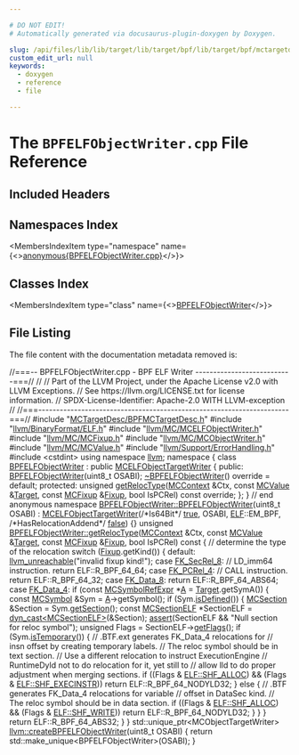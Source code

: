 ```yaml
---

# DO NOT EDIT!
# Automatically generated via docusaurus-plugin-doxygen by Doxygen.

slug: /api/files/lib/lib/target/lib/target/bpf/lib/target/bpf/mctargetdesc/bpfelfobjectwriter-cpp
custom_edit_url: null
keywords:
  - doxygen
  - reference
  - file

---
```





# The `BPFELFObjectWriter.cpp` File Reference

<DoxygenPage pluginConfig={pluginConfig}>



## Included Headers

<IncludesList>
<IncludesListItem
  filePath="MCTargetDesc/BPFMCTargetDesc.h"
  permalink="/docs/api/files/lib/lib/target/lib/target/bpf/lib/target/bpf/mctargetdesc/bpfmctargetdesc-h"
  isLocal="true" />
<IncludesListItem
  filePath="llvm/BinaryFormat/ELF.h"
  permalink="/docs/api/files/include/include/llvm/include/llvm/binaryformat/elf-h"
  isLocal="true" />
<IncludesListItem
  filePath="llvm/MC/MCELFObjectWriter.h"
  permalink="/docs/api/files/include/include/llvm/include/llvm/mc/mcelfobjectwriter-h"
  isLocal="true" />
<IncludesListItem
  filePath="llvm/MC/MCFixup.h"
  permalink="/docs/api/files/include/include/llvm/include/llvm/mc/mcfixup-h"
  isLocal="true" />
<IncludesListItem
  filePath="llvm/MC/MCObjectWriter.h"
  permalink="/docs/api/files/include/include/llvm/include/llvm/mc/mcobjectwriter-h"
  isLocal="true" />
<IncludesListItem
  filePath="llvm/MC/MCValue.h"
  permalink="/docs/api/files/include/include/llvm/include/llvm/mc/mcvalue-h"
  isLocal="true" />
<IncludesListItem
  filePath="llvm/Support/ErrorHandling.h"
  permalink="/docs/api/files/include/include/llvm/include/llvm/support/errorhandling-h"
  isLocal="true" />
<IncludesListItem
  filePath="cstdint"
  permalink=""
  isLocal="false" />
</IncludesList>

## Namespaces Index

<MembersIndex>

<MembersIndexItem
  type="namespace"
  name={<><a href="/docs/api/namespaces/anonymous-bpfelfobjectwriter-cpp-">anonymous&#123;BPFELFObjectWriter.cpp&#125;</a></>}>
</MembersIndexItem>

</MembersIndex>

## Classes Index

<MembersIndex>

<MembersIndexItem
  type="class"
  name={<><a href="/docs/api/classes/anonymous-namespace-bpfelfobjectwriter-cpp-/bpfelfobjectwriter">BPFELFObjectWriter</a></>}>
</MembersIndexItem>

</MembersIndex>


## File Listing

The file content with the documentation metadata removed is:

<ProgramListing>

<Link id="l00001" /><CodeLine lineNumber="1"><Highlight kind="comment">//===-- BPFELFObjectWriter.cpp - BPF ELF Writer ---------------------------===//</Highlight><Highlight kind="normal"></Highlight></CodeLine>
<Link id="l00002" /><CodeLine lineNumber="2"><Highlight kind="normal"></Highlight><Highlight kind="comment">//</Highlight><Highlight kind="normal"></Highlight></CodeLine>
<Link id="l00003" /><CodeLine lineNumber="3"><Highlight kind="normal"></Highlight><Highlight kind="comment">// Part of the LLVM Project, under the Apache License v2.0 with LLVM Exceptions.</Highlight><Highlight kind="normal"></Highlight></CodeLine>
<Link id="l00004" /><CodeLine lineNumber="4"><Highlight kind="normal"></Highlight><Highlight kind="comment">// See https://llvm.org/LICENSE.txt for license information.</Highlight><Highlight kind="normal"></Highlight></CodeLine>
<Link id="l00005" /><CodeLine lineNumber="5"><Highlight kind="normal"></Highlight><Highlight kind="comment">// SPDX-License-Identifier: Apache-2.0 WITH LLVM-exception</Highlight><Highlight kind="normal"></Highlight></CodeLine>
<Link id="l00006" /><CodeLine lineNumber="6"><Highlight kind="normal"></Highlight><Highlight kind="comment">//</Highlight><Highlight kind="normal"></Highlight></CodeLine>
<Link id="l00007" /><CodeLine lineNumber="7"><Highlight kind="normal"></Highlight><Highlight kind="comment">//===----------------------------------------------------------------------===//</Highlight><Highlight kind="normal"></Highlight></CodeLine>
<Link id="l00008" /><CodeLine lineNumber="8"><Highlight kind="normal"></Highlight></CodeLine>
<Link id="l00009" /><CodeLine lineNumber="9"><Highlight kind="normal"></Highlight><Highlight kind="preprocessor">#include &quot;<a href="/docs/api/files/lib/lib/target/lib/target/bpf/lib/target/bpf/mctargetdesc/bpfmctargetdesc-h">MCTargetDesc/BPFMCTargetDesc.h</a>&quot;</Highlight><Highlight kind="normal"></Highlight></CodeLine>
<Link id="l00010" /><CodeLine lineNumber="10"><Highlight kind="normal"></Highlight><Highlight kind="preprocessor">#include &quot;<a href="/docs/api/files/include/include/llvm/include/llvm/binaryformat/elf-h">llvm/BinaryFormat/ELF.h</a>&quot;</Highlight><Highlight kind="normal"></Highlight></CodeLine>
<Link id="l00011" /><CodeLine lineNumber="11"><Highlight kind="normal"></Highlight><Highlight kind="preprocessor">#include &quot;<a href="/docs/api/files/include/include/llvm/include/llvm/mc/mcelfobjectwriter-h">llvm/MC/MCELFObjectWriter.h</a>&quot;</Highlight><Highlight kind="normal"></Highlight></CodeLine>
<Link id="l00012" /><CodeLine lineNumber="12"><Highlight kind="normal"></Highlight><Highlight kind="preprocessor">#include &quot;<a href="/docs/api/files/include/include/llvm/include/llvm/mc/mcfixup-h">llvm/MC/MCFixup.h</a>&quot;</Highlight><Highlight kind="normal"></Highlight></CodeLine>
<Link id="l00013" /><CodeLine lineNumber="13"><Highlight kind="normal"></Highlight><Highlight kind="preprocessor">#include &quot;<a href="/docs/api/files/include/include/llvm/include/llvm/mc/mcobjectwriter-h">llvm/MC/MCObjectWriter.h</a>&quot;</Highlight><Highlight kind="normal"></Highlight></CodeLine>
<Link id="l00014" /><CodeLine lineNumber="14"><Highlight kind="normal"></Highlight><Highlight kind="preprocessor">#include &quot;<a href="/docs/api/files/include/include/llvm/include/llvm/mc/mcvalue-h">llvm/MC/MCValue.h</a>&quot;</Highlight><Highlight kind="normal"></Highlight></CodeLine>
<Link id="l00015" /><CodeLine lineNumber="15"><Highlight kind="normal"></Highlight><Highlight kind="preprocessor">#include &quot;<a href="/docs/api/files/include/include/llvm/include/llvm/support/errorhandling-h">llvm/Support/ErrorHandling.h</a>&quot;</Highlight><Highlight kind="normal"></Highlight></CodeLine>
<Link id="l00016" /><CodeLine lineNumber="16"><Highlight kind="normal"></Highlight><Highlight kind="preprocessor">#include &lt;cstdint&gt;</Highlight><Highlight kind="normal"></Highlight></CodeLine>
<Link id="l00017" /><CodeLine lineNumber="17"><Highlight kind="normal"></Highlight></CodeLine>
<Link id="l00018" /><CodeLine lineNumber="18"><Highlight kind="normal"></Highlight><Highlight kind="keyword">using namespace </Highlight><Highlight kind="normal"><a href="/docs/api/namespaces/llvm">llvm</a>;</Highlight></CodeLine>
<Link id="l00019" /><CodeLine lineNumber="19"><Highlight kind="normal"></Highlight></CodeLine>
<Link id="l00020" /><CodeLine lineNumber="20" lineLink="/docs/api/namespaces/anonymous-bpfelfobjectwriter-cpp-"><Highlight kind="normal"></Highlight><Highlight kind="keyword">namespace </Highlight><Highlight kind="normal">&#123;</Highlight></CodeLine>
<Link id="l00021" /><CodeLine lineNumber="21"><Highlight kind="normal"></Highlight></CodeLine>
<Link id="l00022" /><CodeLine lineNumber="22" lineLink="/docs/api/classes/anonymous-namespace-bpfelfobjectwriter-cpp-/bpfelfobjectwriter"><Highlight kind="normal"></Highlight><Highlight kind="keyword">class </Highlight><Highlight kind="normal"><a href="/docs/api/classes/anonymous-namespace-bpfelfobjectwriter-cpp-/bpfelfobjectwriter/#ac0f96d7058684da68aa071165c685f14">BPFELFObjectWriter</a> : </Highlight><Highlight kind="keyword">public</Highlight><Highlight kind="normal"> <a href="/docs/api/classes/llvm/mcelfobjecttargetwriter/#ae6c6e76c9d8e0c912542fe4f8375e8ce">MCELFObjectTargetWriter</a> &#123;</Highlight></CodeLine>
<Link id="l00023" /><CodeLine lineNumber="23"><Highlight kind="normal"></Highlight><Highlight kind="keyword">public</Highlight><Highlight kind="normal">:</Highlight></CodeLine>
<Link id="l00024" /><CodeLine lineNumber="24"><Highlight kind="normal">  <a href="/docs/api/classes/anonymous-namespace-bpfelfobjectwriter-cpp-/bpfelfobjectwriter/#ac0f96d7058684da68aa071165c685f14">BPFELFObjectWriter</a>(uint8&#95;t OSABI);</Highlight></CodeLine>
<Link id="l00025" /><CodeLine lineNumber="25" lineLink="/docs/api/classes/anonymous-namespace-bpfelfobjectwriter-cpp-/bpfelfobjectwriter/#a2127725016f07552a00003422d01f29a"><Highlight kind="normal">  <a href="/docs/api/classes/anonymous-namespace-bpfelfobjectwriter-cpp-/bpfelfobjectwriter/#a2127725016f07552a00003422d01f29a">~BPFELFObjectWriter</a>() </Highlight><Highlight kind="keyword">override</Highlight><Highlight kind="normal"> = </Highlight><Highlight kind="keywordflow">default</Highlight><Highlight kind="normal">;</Highlight></CodeLine>
<Link id="l00026" /><CodeLine lineNumber="26"><Highlight kind="normal"></Highlight></CodeLine>
<Link id="l00027" /><CodeLine lineNumber="27"><Highlight kind="normal"></Highlight><Highlight kind="keyword">protected</Highlight><Highlight kind="normal">:</Highlight></CodeLine>
<Link id="l00028" /><CodeLine lineNumber="28"><Highlight kind="normal">  </Highlight><Highlight kind="keywordtype">unsigned</Highlight><Highlight kind="normal"> <a href="/docs/api/classes/anonymous-namespace-bpfelfobjectwriter-cpp-/bpfelfobjectwriter/#a6a865396f00972a6e0d0c4f731128e31">getRelocType</a>(<a href="/docs/api/classes/llvm/mccontext">MCContext</a> &amp;Ctx, </Highlight><Highlight kind="keyword">const</Highlight><Highlight kind="normal"> <a href="/docs/api/classes/llvm/mcvalue">MCValue</a> &amp;<a href="/docs/api/classes/llvm/target">Target</a>,</Highlight></CodeLine>
<Link id="l00029" /><CodeLine lineNumber="29"><Highlight kind="normal">                        </Highlight><Highlight kind="keyword">const</Highlight><Highlight kind="normal"> <a href="/docs/api/classes/llvm/mcfixup">MCFixup</a> &amp;<a href="/docs/api/files/lib/lib/target/lib/target/powerpc/ppctlsdynamiccall-cpp/#a4a235aedca5bbfc39934045b6cbf9c70">Fixup</a>, </Highlight><Highlight kind="keywordtype">bool</Highlight><Highlight kind="normal"> IsPCRel) </Highlight><Highlight kind="keyword">const override</Highlight><Highlight kind="normal">;</Highlight></CodeLine>
<Link id="l00030" /><CodeLine lineNumber="30"><Highlight kind="normal">&#125;;</Highlight></CodeLine>
<Link id="l00031" /><CodeLine lineNumber="31"><Highlight kind="normal"></Highlight></CodeLine>
<Link id="l00032" /><CodeLine lineNumber="32"><Highlight kind="normal">&#125; </Highlight><Highlight kind="comment">// end anonymous namespace</Highlight><Highlight kind="normal"></Highlight></CodeLine>
<Link id="l00033" /><CodeLine lineNumber="33"><Highlight kind="normal"></Highlight></CodeLine>
<Link id="l00034" /><CodeLine lineNumber="34" lineLink="/docs/api/classes/anonymous-namespace-bpfelfobjectwriter-cpp-/bpfelfobjectwriter/#ac0f96d7058684da68aa071165c685f14"><Highlight kind="normal"><a href="/docs/api/classes/anonymous-namespace-bpfelfobjectwriter-cpp-/bpfelfobjectwriter/#ac0f96d7058684da68aa071165c685f14">BPFELFObjectWriter::BPFELFObjectWriter</a>(uint8&#95;t OSABI)</Highlight></CodeLine>
<Link id="l00035" /><CodeLine lineNumber="35"><Highlight kind="normal">    : <a href="/docs/api/classes/llvm/mcelfobjecttargetwriter/#ae6c6e76c9d8e0c912542fe4f8375e8ce">MCELFObjectTargetWriter</a>(</Highlight><Highlight kind="comment">/&#42;Is64Bit&#42;/</Highlight><Highlight kind="normal"> <a href="/docs/api/files/lib/lib/analysis/basicaliasanalysis-cpp/#af6d5cafbdfc5313e65d990120021a3ec">true</a>, OSABI, <a href="/docs/api/namespaces/llvm/elf">ELF</a>::EM&#95;BPF,</Highlight></CodeLine>
<Link id="l00036" /><CodeLine lineNumber="36"><Highlight kind="normal">                              </Highlight><Highlight kind="comment">/&#42;HasRelocationAddend&#42;/</Highlight><Highlight kind="normal"> <a href="/docs/api/namespaces/false">false</a>) &#123;&#125;</Highlight></CodeLine>
<Link id="l00037" /><CodeLine lineNumber="37"><Highlight kind="normal"></Highlight></CodeLine>
<Link id="l00038" /><CodeLine lineNumber="38" lineLink="/docs/api/classes/anonymous-namespace-bpfelfobjectwriter-cpp-/bpfelfobjectwriter/#a6a865396f00972a6e0d0c4f731128e31"><Highlight kind="normal"></Highlight><Highlight kind="keywordtype">unsigned</Highlight><Highlight kind="normal"> <a href="/docs/api/classes/anonymous-namespace-bpfelfobjectwriter-cpp-/bpfelfobjectwriter/#a6a865396f00972a6e0d0c4f731128e31">BPFELFObjectWriter::getRelocType</a>(<a href="/docs/api/classes/llvm/mccontext">MCContext</a> &amp;Ctx, </Highlight><Highlight kind="keyword">const</Highlight><Highlight kind="normal"> <a href="/docs/api/classes/llvm/mcvalue">MCValue</a> &amp;<a href="/docs/api/classes/llvm/target">Target</a>,</Highlight></CodeLine>
<Link id="l00039" /><CodeLine lineNumber="39"><Highlight kind="normal">                                          </Highlight><Highlight kind="keyword">const</Highlight><Highlight kind="normal"> <a href="/docs/api/classes/llvm/mcfixup">MCFixup</a> &amp;<a href="/docs/api/files/lib/lib/target/lib/target/powerpc/ppctlsdynamiccall-cpp/#a4a235aedca5bbfc39934045b6cbf9c70">Fixup</a>,</Highlight></CodeLine>
<Link id="l00040" /><CodeLine lineNumber="40"><Highlight kind="normal">                                          </Highlight><Highlight kind="keywordtype">bool</Highlight><Highlight kind="normal"> IsPCRel)</Highlight><Highlight kind="keyword"> const </Highlight><Highlight kind="normal">&#123;</Highlight></CodeLine>
<Link id="l00041" /><CodeLine lineNumber="41"><Highlight kind="normal">  </Highlight><Highlight kind="comment">// determine the type of the relocation</Highlight><Highlight kind="normal"></Highlight></CodeLine>
<Link id="l00042" /><CodeLine lineNumber="42"><Highlight kind="normal">  </Highlight><Highlight kind="keywordflow">switch</Highlight><Highlight kind="normal"> (<a href="/docs/api/files/lib/lib/target/lib/target/powerpc/ppctlsdynamiccall-cpp/#a4a235aedca5bbfc39934045b6cbf9c70">Fixup</a>.getKind()) &#123;</Highlight></CodeLine>
<Link id="l00043" /><CodeLine lineNumber="43"><Highlight kind="normal">  </Highlight><Highlight kind="keywordflow">default</Highlight><Highlight kind="normal">:</Highlight></CodeLine>
<Link id="l00044" /><CodeLine lineNumber="44"><Highlight kind="normal">    <a href="/docs/api/files/include/include/llvm/include/llvm/support/errorhandling-h/#ace243f5c25697a1107cce46626b3dc94">llvm&#95;unreachable</a>(</Highlight><Highlight kind="stringliteral">&quot;invalid fixup kind!&quot;</Highlight><Highlight kind="normal">);</Highlight></CodeLine>
<Link id="l00045" /><CodeLine lineNumber="45"><Highlight kind="normal">  </Highlight><Highlight kind="keywordflow">case</Highlight><Highlight kind="normal"> <a href="/docs/api/namespaces/llvm/#a84cef097f15848752272d38769011f58a751b491a3c8dd06f9b616ee717dbdbae">FK&#95;SecRel&#95;8</a>:</Highlight></CodeLine>
<Link id="l00046" /><CodeLine lineNumber="46"><Highlight kind="normal">    </Highlight><Highlight kind="comment">// LD&#95;imm64 instruction.</Highlight><Highlight kind="normal"></Highlight></CodeLine>
<Link id="l00047" /><CodeLine lineNumber="47"><Highlight kind="normal">    </Highlight><Highlight kind="keywordflow">return</Highlight><Highlight kind="normal"> ELF::R&#95;BPF&#95;64&#95;64;</Highlight></CodeLine>
<Link id="l00048" /><CodeLine lineNumber="48"><Highlight kind="normal">  </Highlight><Highlight kind="keywordflow">case</Highlight><Highlight kind="normal"> <a href="/docs/api/namespaces/llvm/#a84cef097f15848752272d38769011f58a0f7a8485c2c761bc5e870fe2b6466372">FK&#95;PCRel&#95;4</a>:</Highlight></CodeLine>
<Link id="l00049" /><CodeLine lineNumber="49"><Highlight kind="normal">    </Highlight><Highlight kind="comment">// CALL instruction.</Highlight><Highlight kind="normal"></Highlight></CodeLine>
<Link id="l00050" /><CodeLine lineNumber="50"><Highlight kind="normal">    </Highlight><Highlight kind="keywordflow">return</Highlight><Highlight kind="normal"> ELF::R&#95;BPF&#95;64&#95;32;</Highlight></CodeLine>
<Link id="l00051" /><CodeLine lineNumber="51"><Highlight kind="normal">  </Highlight><Highlight kind="keywordflow">case</Highlight><Highlight kind="normal"> <a href="/docs/api/namespaces/llvm/#a84cef097f15848752272d38769011f58a3a9388f6478ca218e5d1996e4063c8fe">FK&#95;Data&#95;8</a>:</Highlight></CodeLine>
<Link id="l00052" /><CodeLine lineNumber="52"><Highlight kind="normal">    </Highlight><Highlight kind="keywordflow">return</Highlight><Highlight kind="normal"> ELF::R&#95;BPF&#95;64&#95;ABS64;</Highlight></CodeLine>
<Link id="l00053" /><CodeLine lineNumber="53"><Highlight kind="normal">  </Highlight><Highlight kind="keywordflow">case</Highlight><Highlight kind="normal"> <a href="/docs/api/namespaces/llvm/#a84cef097f15848752272d38769011f58a5d58ab615cde98af13deb16dbc09f42d">FK&#95;Data&#95;4</a>:</Highlight></CodeLine>
<Link id="l00054" /><CodeLine lineNumber="54"><Highlight kind="normal">    </Highlight><Highlight kind="keywordflow">if</Highlight><Highlight kind="normal"> (</Highlight><Highlight kind="keyword">const</Highlight><Highlight kind="normal"> <a href="/docs/api/classes/llvm/mcsymbolrefexpr">MCSymbolRefExpr</a> &#42;<a href="/docs/api/files/lib/lib/ir/builtingcs-cpp/#a2e38c85003a042421cde1647632d0b72">A</a> = <a href="/docs/api/classes/llvm/target">Target</a>.getSymA()) &#123;</Highlight></CodeLine>
<Link id="l00055" /><CodeLine lineNumber="55"><Highlight kind="normal">      </Highlight><Highlight kind="keyword">const</Highlight><Highlight kind="normal"> <a href="/docs/api/classes/llvm/mcsymbol">MCSymbol</a> &amp;Sym = <a href="/docs/api/files/lib/lib/ir/builtingcs-cpp/#a2e38c85003a042421cde1647632d0b72">A</a>-&gt;getSymbol();</Highlight></CodeLine>
<Link id="l00056" /><CodeLine lineNumber="56"><Highlight kind="normal"></Highlight></CodeLine>
<Link id="l00057" /><CodeLine lineNumber="57"><Highlight kind="normal">      </Highlight><Highlight kind="keywordflow">if</Highlight><Highlight kind="normal"> (Sym.<a href="/docs/api/classes/llvm/mcsymbol/#a2899e74730516967f04d81966bb4f881">isDefined</a>()) &#123;</Highlight></CodeLine>
<Link id="l00058" /><CodeLine lineNumber="58"><Highlight kind="normal">        <a href="/docs/api/classes/llvm/mcsection">MCSection</a> &amp;Section = Sym.<a href="/docs/api/classes/llvm/mcsymbol/#ab7d669d1338ce8b4ddf910da10c51607">getSection</a>();</Highlight></CodeLine>
<Link id="l00059" /><CodeLine lineNumber="59"><Highlight kind="normal">        </Highlight><Highlight kind="keyword">const</Highlight><Highlight kind="normal"> <a href="/docs/api/classes/llvm/mcsectionelf">MCSectionELF</a> &#42;SectionELF = <a href="/docs/api/namespaces/llvm/#a22eeee01734061ac1b31ccd994c49eef">dyn&#95;cast&lt;MCSectionELF&gt;</a>(&amp;Section);</Highlight></CodeLine>
<Link id="l00060" /><CodeLine lineNumber="60"><Highlight kind="normal">        <a href="/docs/api/files/lib/lib/target/lib/target/amdgpu/silowercontrolflow-cpp/#a4868c5d81c5ccc98c47aeab6244346a0">assert</a>(SectionELF &amp;&amp; </Highlight><Highlight kind="stringliteral">&quot;Null section for reloc symbol&quot;</Highlight><Highlight kind="normal">);</Highlight></CodeLine>
<Link id="l00061" /><CodeLine lineNumber="61"><Highlight kind="normal"></Highlight></CodeLine>
<Link id="l00062" /><CodeLine lineNumber="62"><Highlight kind="normal">        </Highlight><Highlight kind="keywordtype">unsigned</Highlight><Highlight kind="normal"> Flags = SectionELF-&gt;<a href="/docs/api/classes/llvm/mcsectionelf/#a19048a597f3c3778eefb67f07d3d8bc9">getFlags</a>();</Highlight></CodeLine>
<Link id="l00063" /><CodeLine lineNumber="63"><Highlight kind="normal"></Highlight></CodeLine>
<Link id="l00064" /><CodeLine lineNumber="64"><Highlight kind="normal">        </Highlight><Highlight kind="keywordflow">if</Highlight><Highlight kind="normal"> (Sym.<a href="/docs/api/classes/llvm/mcsymbol/#acb1c818c7e94eb25afce63fc2f91c0e2">isTemporary</a>()) &#123;</Highlight></CodeLine>
<Link id="l00065" /><CodeLine lineNumber="65"><Highlight kind="normal">          </Highlight><Highlight kind="comment">// .BTF.ext generates FK&#95;Data&#95;4 relocations for</Highlight><Highlight kind="normal"></Highlight></CodeLine>
<Link id="l00066" /><CodeLine lineNumber="66"><Highlight kind="normal">          </Highlight><Highlight kind="comment">// insn offset by creating temporary labels.</Highlight><Highlight kind="normal"></Highlight></CodeLine>
<Link id="l00067" /><CodeLine lineNumber="67"><Highlight kind="normal">          </Highlight><Highlight kind="comment">// The reloc symbol should be in text section.</Highlight><Highlight kind="normal"></Highlight></CodeLine>
<Link id="l00068" /><CodeLine lineNumber="68"><Highlight kind="normal">          </Highlight><Highlight kind="comment">// Use a different relocation to instruct ExecutionEngine</Highlight><Highlight kind="normal"></Highlight></CodeLine>
<Link id="l00069" /><CodeLine lineNumber="69"><Highlight kind="normal">          </Highlight><Highlight kind="comment">// RuntimeDyld not to do relocation for it, yet still to</Highlight><Highlight kind="normal"></Highlight></CodeLine>
<Link id="l00070" /><CodeLine lineNumber="70"><Highlight kind="normal">          </Highlight><Highlight kind="comment">// allow lld to do proper adjustment when merging sections.</Highlight><Highlight kind="normal"></Highlight></CodeLine>
<Link id="l00071" /><CodeLine lineNumber="71"><Highlight kind="normal">          </Highlight><Highlight kind="keywordflow">if</Highlight><Highlight kind="normal"> ((Flags &amp; <a href="/docs/api/namespaces/llvm/elf/#a5def04786ab543821414e3d5f609e015a5da6bc7c194a345891a15fa856f0ec7c">ELF::SHF&#95;ALLOC</a>) &amp;&amp; (Flags &amp; <a href="/docs/api/namespaces/llvm/elf/#a5def04786ab543821414e3d5f609e015affae0e6af56cc351c85d9c208e27af02">ELF::SHF&#95;EXECINSTR</a>))</Highlight></CodeLine>
<Link id="l00072" /><CodeLine lineNumber="72"><Highlight kind="normal">            </Highlight><Highlight kind="keywordflow">return</Highlight><Highlight kind="normal"> ELF::R&#95;BPF&#95;64&#95;NODYLD32;</Highlight></CodeLine>
<Link id="l00073" /><CodeLine lineNumber="73"><Highlight kind="normal">        &#125; </Highlight><Highlight kind="keywordflow">else</Highlight><Highlight kind="normal"> &#123;</Highlight></CodeLine>
<Link id="l00074" /><CodeLine lineNumber="74"><Highlight kind="normal">          </Highlight><Highlight kind="comment">// .BTF generates FK&#95;Data&#95;4 relocations for variable</Highlight><Highlight kind="normal"></Highlight></CodeLine>
<Link id="l00075" /><CodeLine lineNumber="75"><Highlight kind="normal">          </Highlight><Highlight kind="comment">// offset in DataSec kind.</Highlight><Highlight kind="normal"></Highlight></CodeLine>
<Link id="l00076" /><CodeLine lineNumber="76"><Highlight kind="normal">          </Highlight><Highlight kind="comment">// The reloc symbol should be in data section.</Highlight><Highlight kind="normal"></Highlight></CodeLine>
<Link id="l00077" /><CodeLine lineNumber="77"><Highlight kind="normal">          </Highlight><Highlight kind="keywordflow">if</Highlight><Highlight kind="normal"> ((Flags &amp; <a href="/docs/api/namespaces/llvm/elf/#a5def04786ab543821414e3d5f609e015a5da6bc7c194a345891a15fa856f0ec7c">ELF::SHF&#95;ALLOC</a>) &amp;&amp; (Flags &amp; <a href="/docs/api/namespaces/llvm/elf/#a5def04786ab543821414e3d5f609e015ae4bcae1b3b4fa53eba0886cbd799f0a8">ELF::SHF&#95;WRITE</a>))</Highlight></CodeLine>
<Link id="l00078" /><CodeLine lineNumber="78"><Highlight kind="normal">            </Highlight><Highlight kind="keywordflow">return</Highlight><Highlight kind="normal"> ELF::R&#95;BPF&#95;64&#95;NODYLD32;</Highlight></CodeLine>
<Link id="l00079" /><CodeLine lineNumber="79"><Highlight kind="normal">        &#125;</Highlight></CodeLine>
<Link id="l00080" /><CodeLine lineNumber="80"><Highlight kind="normal">      &#125;</Highlight></CodeLine>
<Link id="l00081" /><CodeLine lineNumber="81"><Highlight kind="normal">    &#125;</Highlight></CodeLine>
<Link id="l00082" /><CodeLine lineNumber="82"><Highlight kind="normal">    </Highlight><Highlight kind="keywordflow">return</Highlight><Highlight kind="normal"> ELF::R&#95;BPF&#95;64&#95;ABS32;</Highlight></CodeLine>
<Link id="l00083" /><CodeLine lineNumber="83"><Highlight kind="normal">  &#125;</Highlight></CodeLine>
<Link id="l00084" /><CodeLine lineNumber="84"><Highlight kind="normal">&#125;</Highlight></CodeLine>
<Link id="l00085" /><CodeLine lineNumber="85"><Highlight kind="normal"></Highlight></CodeLine>
<Link id="l00086" /><CodeLine lineNumber="86"><Highlight kind="normal">std::unique&#95;ptr&lt;MCObjectTargetWriter&gt;</Highlight></CodeLine>
<Link id="l00087" /><CodeLine lineNumber="87" lineLink="/docs/api/namespaces/llvm/#ad2943023d307e4a9b43fb234916fc2dd"><Highlight kind="normal"><a href="/docs/api/namespaces/llvm/#ad2943023d307e4a9b43fb234916fc2dd">llvm::createBPFELFObjectWriter</a>(uint8&#95;t OSABI) &#123;</Highlight></CodeLine>
<Link id="l00088" /><CodeLine lineNumber="88"><Highlight kind="normal">  </Highlight><Highlight kind="keywordflow">return</Highlight><Highlight kind="normal"> std::make&#95;unique&lt;BPFELFObjectWriter&gt;(OSABI);</Highlight></CodeLine>
<Link id="l00089" /><CodeLine lineNumber="89"><Highlight kind="normal">&#125;</Highlight></CodeLine>

</ProgramListing>

</DoxygenPage>
